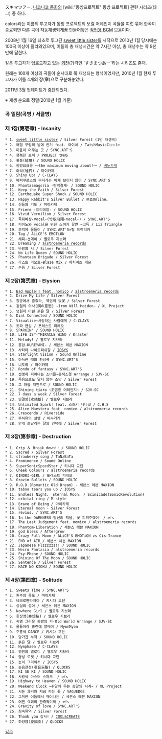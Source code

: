 スキマツアー. [[니코니코 동화]]의 [wiki:"동방프로젝트" 동방 프로젝트] 관련 시리즈(태그) 중 하나.

colors라는 이름의 투고자가 동방 프로젝트의 보컬 어레인지 곡들을 여럿 묶어 한곡이 종료되면 다른 곡이 자동재생되게끔 만들어놓은 [[작업용 BGM]] 모음이다.

2008년 1월 16일 최초로 투고된 [[sweet little sister]]를 시작으로 2010년 1월 당시에는 100곡 이상이 올라와있으며, 이들의 총 재생시간은 약 7시간 이상, 총 재생수는 약 9천만에 달한다.

같은 투고자가 업로드하고 있는 [[외전]](?)격인 'すきまつあー'라는 시리즈도 존재.

원래는 100개 이상의 곡들이 순서대로 쭉 재생되는 형식이었지만, 2010년 1월 현재 투고자가 이를 4개의 장(章)으로 구분해놓았다.

2011년 3월 업데이트가 중단되었다.

※ 재생 순으로 정렬(2010년 1월 기준) 

=== 곡 일람(곡명 / 서클명) ===
=== 제 1장(第壱章) - Insanity ===
 * 1. [[sweet little sister]] / Silver Forest (1번 재생곡)
 * 2. 해질 무렵의 달에 안겨 feat. 아야네 / TatshMusicCircle
 * 3. 마음이 머무는 곳 / SYNC.ART'S
 * 4. 행복한 토끼 / PROJECT tM@S
 * 5. 홍동(紅瞳) / SOUND HOLIC
 * 6. 동방요요몽 ～the maximum moving about!～ / [[비누가게]]
 * 7. 와석(蛙石) / 마이카제
 * 8. Shiny Up! / C-CLAYS
 * 9. 에피쿠로스의 무지개는 이제 보이지 않아 / SYNC.ART'S
 * 10. Phantasmagoria -탄막결계- / SOUND HOLIC
 * 11. Keep the Faith / Silver Forest
 * 12. Earthquake Super Shock / SOUND HOLIC
 * 13. Happy Rabbit's Silver Bullet / 분쵸Online。
 * 14. 신들의 기도 / 마이카제
 * 15. Priere -프리에일- / SOUND HOLIC
 * 16. Vivid Vermilion / Silver Forest
 * 17. 죽취비상-Vocal-(竹取飛翔-Vocal-) / SYNC.ART'S
 * 18. 피아노와 vocal을 위한 스이카 팔번 ~고독 / Liz Triangle
 * 19. 추억에 물들어 / SYNC.ART'S×릴 프랙티커
 * 20. Tag / ALiCE'S EMOTiON
 * 21. 해피☆선데이 / 옐로우 지브라
 * 22. Dreaming / [[alstroemeria records]]
 * 23. 바람의 시 / Silver Forest
 * 24. No Life Queen / SOUND HOLIC
 * 25. Phantasm Brigade / Silver Forest
 * 26. 라스트 리모트~Blaze Mix / 하치미츠 레몬
 * 27. 춘풍 / Silver Forest

=== 제 2장(第弐章) - Elysion ===
 * 1. [[Bad Apple!! feat. nomico]] / [[alstroemeria records]]
 * 2. Drive My Life / Silver Forest
 * 3. 창공에서 춤춰라, 묵염의 벚꽃 / Silver Forest
 * 4. 강철의 의사(鋼の意思) ~Iron Will Maiden~ / XL Project
 * 5. 영원히 어린 붉은 달 / Silver Forest
 * 6. Dial Connected / SOUND HOLIC
 * 7. Visualize~사랑하는 사람에게 / C-CLAYS
 * 8. 캇파 연심 / 포레스트 피레오
 * 9. SPARKIN' / SOUND HOLIC
 * 10. LIFE IS^-^MIRACLE WIND / Kraster
 * 11. Melody! / 옐로우 지브라
 * 12. 홍암-KUREYAMI- / 세븐스 헤븐 MAXION
 * 13. 사타데 나이트피쉬갈 / [[IOSYS]]
 * 14. Starlight Vision / Sound Online
 * 15. 아득한 때의 환상곡 / SYNC.ART'S
 * 16. 니토리 / 마이카제
 * 17. Rondo of fantasy / SYNC.ART'S
 * 18. 선명히 피어나는 소녀들~춘색소경 Arrange / SJV-SC
 * 19. 죽음으로도 닿지 않는 소망 / Silver Forest
 * 20. 그 하늘 저편으로 / SOUND HOLIC
 * 21. Shining tiara ~조엽종 어레인지~ / SJV-SC
 * 22. 7 days a week / Silver Forest
 * 23. 빙결랑(氷結娘) / 옐로우 지브라
 * 24. Unlimited Spark! feat. 스즈키 나나코 / C.H.S 
 * 25. Alice Maestera feat. nomico / alstroemeria records
 * 26. Crescendo / Riverside 
 * 27. 무하유의 설앵 / 비누가게
 * 28. 안개 흩날리는 달의 언덕에 / Silver Forest

=== 제 3장(第参章) - Destruction ===
 * 1. Grip ＆ Break down!! / SOUND HOLIC 
 * 2. Sacred / Silver Forest
 * 3. strawberry song / TaNaBaTa
 * 4. Prominence / Sound Online
 * 5. SuperSonicSpeedStar / 키시다 교단
 * 6. Cheek Colours / alstroemeria records
 * 7. OINORI-GIRL / 포레스트 피레오
 * 8. Grazin Bullets / SOUND HOLIC
 * 9. R.O.D.(Romantic Old Dream) - 세븐스 헤븐 MAXION
 * 10. taboo tears you up / IOSYS
 * 11. Endless Night， Eternal Moon. / Scinicade(SonicRevolution)
 * 12. orbital ring / M-style
 * 13. Brave of Being / 마이카제
 * 14. Eternal moon - Silver Forest
 * 15. revius. / SYNC.ART'S
 * 16. In the DARKNESS-당신의 액을, 꽃 피워주겠어- / efs
 * 17. The Last Judgement feat. nomico / alstroemeria records
 * 18. Phantom-Liberation / 세븐스 헤븐 MAXION
 * 19. god bless / Aftergrow
 * 20. Crazy Full Moon / ALiCE'S EMOTiON vs Cis-Trance 
 * 21. END of AIR / 세븐스 헤븐 MAXION
 * 22. Japanese Plzzzzzz!! / SOUND HOLIC
 * 23. Necro Fantasia / alstroemeria records
 * 24. Psy-Phone / SOUND HOLIC
 * 25. Shining Of The Moon / SOUND HOLIC
 * 26. Sentence / Silver Forest
 * 27. KAZE NO KIOKU / SOUND HOLIC

=== 제 4장(第四章) - Solitude ===
 * 1. Sweets Time / SYNC.ART'S
 * 2. 환주의 폭포 / 마이카제
 * 3. 네크로판타지아 / 키시다 교단
 * 4. 상실의 설야 / 세븐스 헤븐 MAXION
 * 5. Nowhere Girl / 옐로우 지브라
 * 6. 한상앵(寒想桜) / 옐로우 지브라
 * 7. 숙명 그리운 동방의 피-Old World Arrange / SJV-SC
 * 8. 물들어라 홍련에 얽매여 / MyonMyon
 * 9. 주홍색 DANCE / 키시다 교단
 * 10. 망가진 부적 / SOUND HOLIC
 * 11. 붉은 달 / 옐로우 지브라
 * 12. Nymphaea / C-CLAYS
 * 13. 영원의 멜로디 / 옐로우 지브라
 * 14. 명성 로켓 / 키시다 교단
 * 15. 눈이 그리워서 / IOSYS
 * 16. 늠음천성(凛音天聖) / QLOCKS 
 * 17. KI SE KI / SOUND HOLIC
 * 18. 사랑색 마스터 스파크 <SlashSpeed> / efs
 * 19. Highway to Heaven / SOUND HOLIC
 * 20. Weekend Clock ~주말에 우는 종말의 시계~ / XL Project
 * 21. 시든 과거와 지금 피는 꽃 / VAGUEDGE
 * 22. 그윽한 어둠에서 깨어나는 / 세븐스 헤븐 MAXION
 * 23. 어떤 요괴의 관측적미학 / efs
 * 24. Gravity of love / SYNC.ART'S
 * 25. 최속류역 / Silver Forest
 * 26. Thank you 감사! / [[COOL&CREATE]]
 * 27. 하양염(夏陽炎) / QLOCKS

[[각주]]
